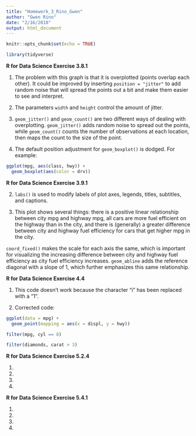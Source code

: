 ```yaml
---
title: "Homework_3_Rino_Gwen"
author: "Gwen Rino"
date: "2/16/2018"
output: html_document
---
```


```r
knitr::opts_chunk$set(echo = TRUE)
```

```r
library(tidyverse)
```

**R for Data Science Exercise 3.8.1**

1. The problem with this graph is that it is overplotted (points overlap each other). It could be improved by inserting `position = "jitter"` to add random noise that will spread the points out a bit and make them easier to see and interpret.

2. The parameters `width` and `height` control the amount of jitter.

3. `geom_jitter()` and `geom_count()` are two different ways of dealing with overplotting. `geom_jitter()` adds random noise to spread out the points, while `geom_count()` counts the number of observations at each location, then maps the count to the size of the point.

4. The default position adjustment for `geom_boxplot()` is dodged. For example:

```r
ggplot(mpg, aes(class, hwy)) + 
  geom_boxplot(aes(color = drv))
```

**R for Data Science Exercise 3.9.1**

2. `labs()` is used to modify labels of plot axes, legends, titles, subtitles, and captions.

4. This plot shows several things: there is a positive linear relationship between city mpg and highway mpg, all cars are more fuel efficient on the highway than in the city, and there is (generally) a greater difference between city and highway fuel efficiency for cars that get higher mpg in the city.

`coord_fixed()` makes the scale for each axis the same, which is important for visualizing the increasing difference between city and highway fuel efficiency as city fuel efficiency increases. `geom_abline` adds the reference diagonal with a slope of 1, which further emphasizes this same relationship.

**R for Data Science Exercise 4.4**

1. This code doesn't work because the character "i" has been replaced with a "1".

2. Corrected code:

```r
ggplot(data = mpg) + 
  geom_point(mapping = aes(x = displ, y = hwy))

filter(mpg, cyl == 8)

filter(diamonds, carat > 3)
```

**R for Data Science Exercise 5.2.4**

1.

2.

3.

4.

**R for Data Science Exercise 5.4.1**

1.

2.

3.

4.